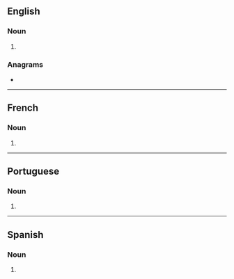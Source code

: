 {{also|quichés}}
==English==

===Noun===
{{head|en|noun form}}

# {{plural of|en|quiche}}

===Anagrams===
* {{anagrams|en|a=cehiqsu|chequis}}

----

==French==

===Noun===
{{head|fr|noun form|g=f}}

# {{plural of|fr|quiche}}

----

==Portuguese==

===Noun===
{{head|pt|noun form}}

# {{plural of|pt|quiche}}

----

==Spanish==

===Noun===
{{head|es|noun form|g=m-p|g2=f-p}}

# {{noun form of|es|quiche||p}}